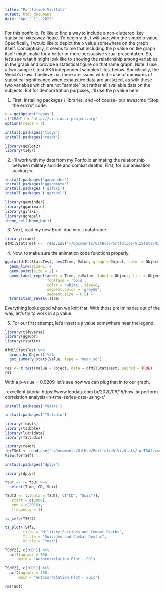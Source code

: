 ```yaml
---
title: "Portfolio6-VizStats"
output: html_document
date: 'April 11, 2022'
---
```


For this portfolio, I'd like to find a way to include a non-cluttered, key statistical takeaway figure. To begin with, I will start with the simple p value. Specifically, I would like to depict the p value somewhere on the graph itself. 
Conceptually, it seems to me that including the p value on the graph itself might make for a better or more persuasive visual presentation. So, let's see what it might look like to showing the relationship among variables in the graph and provide a statistical figure on that same graph. 
Note: I use a two sample t-test AKA independent samples t-test below. Specifically, the Welch’s t-test. 
I believe that there are issues with the use of measures of statistical significance when exhaustive data are analyzed, as with these two variables which are not "sample" but rather all available data on the subjects. But for demonstration purposes, I'll use the p value here. 

1) First, installing packages / libraries, and -of course- our awesome "Stop the errors" code. 

```r
r = getOption("repos")
r["CRAN"] = "http://cran.us.r-project.org"
options(repos = r)
```

```r
install.packages('tidyr')
install.packages('readr')
```

```r
library(ggplot2)
library(tidyr)
```

2) I'll work with my data from my Portfolio animating the relationship between military suicide and combat deaths. First, for our animation packages. 

```r
install.packages('gapminder')
install.packages('gganimate')
install.packages ('gifski')
install.packages ('ggrepel')
```

```r
library(gapminder)
library(gganimate)
library(gifski)
library(ggrepel)
theme_set(theme_bw())
```

3) Next, read my new Excel doc into a dataframe
```r
library(readr)
dfMilStatsTest <-  read.csv("~/Documents/GitHub/Portfolio6-VizStats/MilStatsExcel.csv")
```



4) Now, to make sure the animation code functions properly.

```r
ggplot(dfMilStatsTest, aes(Time, Value, group = Object, color = Object)) + 
  geom_line(size=1) +   
  geom_point(size = 2) + 
  geom_label_repel(aes(x = Time, y=Value, label = Object, fill = Object), hjust = 0, direction    = "y", nudge_x = 20,
                   fontface = 'bold',
                   color = 'white', size=6,
                   segment.color = 'grey50',
                   segment.size = 0.5) +
  transition_reveal(Time) 
```

Everything looks good when we knit that. With those preliminaries out of the way, let's try to work in a p value. 

5) For our first attempt, let's insert a p value somewhere near the legend.

```r
library(tidyverse)
library(ggpubr)
library(rstatix)
```

```r
dfMilStatsTest %>%
  group_by(Object) %>%
  get_summary_stats(Value, type = "mean_sd")
```

```r
res <- t.test(Value ~ Object, data = dfMilStatsTest, paired = TRUE)
res
```

With a p-value = 0.9209, let's see how we can plug that in to our graph.

-excellent tutorial
https://www.lobdata.com.br/2020/09/15/how-to-perform-correlation-analysis-in-time-series-data-using-r/

```r
install.packages('feasts')
```

```r
install.packages('TSstudio')
```

```r
library(feasts)
library(tsibble)
library(lubridate)
library(TSstudio)
```


```r
library(readr)
forTSdf <- read_csv("~/Documents/GitHub/Portfolio6-VizStats/forTSdf.csv")
View(forTSdf)
```

```r
install.packages("dplyr")
```

```r
library(dplyr)
```

```r
TSdf <- forTSdf %>%
  select(Time, CD, Suic)
```

```r
TSdf2 <- ts(data = TSdf[, c("CD", "Suic")],
   start = c(2000),
   end = c(2016), 
   frequency = 1)
```

```r
ts_info(TSdf2)
```


```r
ts_plot(TSdf2,
        title = "Military Suicides and Combat Deaths",
        Ytitle = "Suicides and Combat Deaths",
        Xtitle = "Year")
```

```r
TSdf2[, c("CD")] %>% 
  acf(lag.max = 300,
      main = "Autocorrelation Plot - CD")
```

```r
TSdf2[, c("CD")] %>% 
  acf(lag.max = 300,
      main = "Autocorrelation Plot - Suic")
```

```r
rm(TSdf)
```

